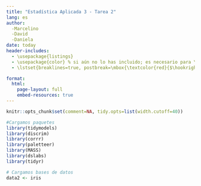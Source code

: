 ```yaml
---
title: "Estadística Aplicada 3 - Tarea 2"
lang: es
author: 
  -Marcelino
  -David
  -Daniela
date: today
header-includes:
  - \usepackage{listings}
  - \usepackage{color} % si aún no lo has incluido; es necesario para \textcolor
  - \lstset{breaklines=true, postbreak=\mbox{\textcolor{red}{$\hookrightarrow$}\space}}

format:
  html:
    page-layout: full
    embed-resources: true
---
```


```r
knitr::opts_chunk$set(comment=NA, tidy.opts=list(width.cutoff=40))
```

```r
#Cargamos paquetes
library(tidymodels)
library(discrim)
library(corrr)
library(paletteer)
library(MASS)
library(dslabs)
library(tidyr)

# Cargamos bases de datos
data2 <- iris
```